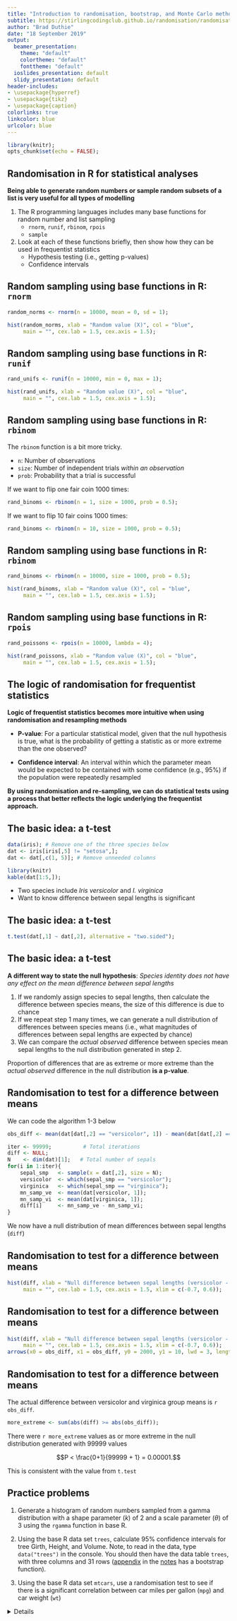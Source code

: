 ```yaml
---
title: "Introduction to randomisation, bootstrap, and Monte Carlo methods in R"
subtitle: https://stirlingcodingclub.github.io/randomisation/randomisation_notes.html
author: "Brad Duthie"
date: "18 September 2019"
output:
  beamer_presentation:
    theme: "default"
    colortheme: "default"
    fonttheme: "default"
  ioslides_presentation: default
  slidy_presentation: default
header-includes:
- \usepackage{hyperref}
- \usepackage{tikz}
- \usepackage{caption}
colorlinks: true
linkcolor: blue
urlcolor: blue
---
```


```r
library(knitr);
opts_chunk$set(echo = FALSE);
```

## Randomisation in R for statistical analyses

**Being able to generate random numbers or sample random subsets of a list is very useful for all types of modelling** \pause

1. The R programming languages includes many base functions for random number and list sampling 
    - `rnorm`, `runif`, `rbinom`, `rpois`
    - `sample` \pause
2. Look at each of these functions briefly, then show how they can be used in frequentist statistics
    - Hypothesis testing (i.e., getting p-values)
    - Confidence intervals

## Random sampling using base functions in R: `rnorm`

```r
random_norms <- rnorm(n = 10000, mean = 0, sd = 1);
```

\vspace{4 mm}

```r
hist(random_norms, xlab = "Random value (X)", col = "blue",
     main = "", cex.lab = 1.5, cex.axis = 1.5);
```

## Random sampling using base functions in R: `runif`

```r
rand_unifs <- runif(n = 10000, min = 0, max = 1);
```

\vspace{4 mm}

```r
hist(rand_unifs, xlab = "Random value (X)", col = "blue",
     main = "", cex.lab = 1.5, cex.axis = 1.5);
```

## Random sampling using base functions in R: `rbinom`

The `rbinom` function is a bit more tricky.

- `n`: Number of observations
- `size`: Number of independent trials *within an observation*
- `prob`: Probability that a trial is successful

If we want to flip one fair coin 1000 times:

```r
rand_binoms <- rbinom(n = 1, size = 1000, prob = 0.5);
```

If we want to flip 10 fair coins 1000 times:

```r
rand_binoms <- rbinom(n = 10, size = 1000, prob = 0.5);
```

## Random sampling using base functions in R: `rbinom`

```r
rand_binoms <- rbinom(n = 10000, size = 1000, prob = 0.5);
```

\vspace{4 mm}

```r
hist(rand_binoms, xlab = "Random value (X)", col = "blue",
     main = "", cex.lab = 1.5, cex.axis = 1.5);
```

## Random sampling using base functions in R: `rpois`

```r
rand_poissons <- rpois(n = 10000, lambda = 4);
```

\vspace{4 mm}

```r
hist(rand_poissons, xlab = "Random value (X)", col = "blue",
     main = "", cex.lab = 1.5, cex.axis = 1.5);
```

<!--- Remove this slide for now.

## The availability of randomisation for statistical models

Computational speed greatly increased in the late 20$^{th}$ century

- New methods for approaching statistics became possible
- Programming tools makes custom analyses easier \pause

Coding in R with randomisation \& resampling very useful

- Custom analyses for non-standard statistical questions
- Modelling biological systems accessible (e.g., IBMS)

--->

## The logic of randomisation for frequentist statistics

**Logic of frequentist statistics becomes more intuitive when using randomisation and resampling methods** \pause

- **P-value**: For a particular statistical model, given that the null hypothesis is true, what is the probability of getting a statistic as or more extreme than the one observed? \pause

- **Confidence interval**: An interval within which the parameter mean would be expected to be contained with some confidence (e.g., 95\%) if the population were repeatedly resampled \pause

**By using randomisation and re-sampling, we can do statistical tests using a process that better reflects the logic underlying the frequentist approach.**
    
## The basic idea: a t-test 

```r
data(iris); # Remove one of the three species below 
dat <- iris[iris[,5] != "setosa",];
dat <- dat[,c(1, 5)]; # Remove unneeded columns
```

```r
library(knitr)
kable(dat[1:5,]);
```

- Two species include *Iris versicolor* and *I. virginica*
- Want to know difference between sepal lengths is significant

## The basic idea: a t-test {.smaller}


```r
t.test(dat[,1] ~ dat[,2], alternative = "two.sided");
```

## The basic idea: a t-test 

**A different way to state the null hypothesis**: *Species identity does not have any effect on the mean difference between sepal lengths*

1. If we randomly assign species to sepal lengths, then calculate the difference between species means, the size of this difference is due to chance
2. If we repeat step 1 many times, we can generate a null distribution of differences between species means (i.e., what magnitudes of differences between sepal lengths are expected by chance)
3. We can compare the *actual observed* difference between species mean sepal lengths to the null distribution generated in step 2.

Proportion of differences that are as extreme or more extreme than the *actual observed* difference in the null distribution **is a p-value**.

## Randomisation to test for a difference between means

We can code the algorithm 1-3 below

```r
obs_diff <- mean(dat[dat[,2] == "versicolor", 1]) - mean(dat[dat[,2] == "virginica", 1])
```

```r
iter <- 99999;          # Total iterations 
diff <- NULL;         
N    <- dim(dat)[1];   # Total number of sepals
for(i in 1:iter){   
    sepal_smp   <- sample(x = dat[,2], size = N);
    versicolor  <- which(sepal_smp == "versicolor");
    virginica   <- which(sepal_smp == "virginica");
    mn_samp_ve  <- mean(dat[versicolor, 1]);
    mn_samp_vi  <- mean(dat[virginica, 1]);
    diff[i]     <- mn_samp_ve - mn_samp_vi;
}
```

We now have a null distribution of mean differences between sepal lengths (`diff`)

## Randomisation to test for a difference between means

```r
hist(diff, xlab = "Null difference between sepal lengths (versicolor - virginica)", col = "blue",
     main = "", cex.lab = 1.5, cex.axis = 1.5, xlim = c(-0.7, 0.6));
```

## Randomisation to test for a difference between means

```r
hist(diff, xlab = "Null difference between sepal lengths (versicolor - virginica)", col = "blue",
     main = "", cex.lab = 1.5, cex.axis = 1.5, xlim = c(-0.7, 0.6));
arrows(x0 = obs_diff, x1 = obs_diff, y0 = 2000, y1 = 10, lwd = 3, length = 0.1);
```


## Randomisation to test for a difference between means

The actual difference between versicolor and virginica group means is `r obs_diff`.

```r
more_extreme <- sum(abs(diff) >= abs(obs_diff));
```

There were `r more_extreme` values as or more extreme in the null distribution generated with 99999 values

$$P < \frac{0+1}{99999 + 1} = 0.00001.$$

This is consistent with the value from `t.test`


## Practice problems

1. Generate a histogram of random numbers sampled from a gamma distribution with a shape parameter ($k$) of 2 and a scale parameter ($\theta$) of 3 using the `rgamma` function in base R.

2. Using the base R data set `trees`, calculate 95% confidence intervals for tree Girth, Height, and Volume. Note, to read in the data, type `data("trees")` in the console. You should then have the data table `trees`, with three columns and 31 rows ([appendix](https://stirlingcodingclub.github.io/randomisation/randomisation_notes.html#appendix) in the [notes](https://stirlingcodingclub.github.io/randomisation/randomisation_notes.html) has a bootstrap function).

3. Using the base R data set `mtcars`, use a randomisation test to see if there is a significant correlation between car miles per gallon (`mpg`) and car weight (`wt`)

\vspace{3mm}

<details>

```r
data(mtcars);
true_cor <- cor(mtcars[,1], mtcars[,6]);
iters    <- 999;
the_cors <- NULL;
for(i in 1:iters){
    samp_wt     <- sample(mtcars[,6], size = dim(mtcars)[1]);
    the_cors[i] <- cor(mtcars[,1], samp_wt);
}
more_extr <- sum(abs(the_cors) >= abs(true_cor));
p_val     <- (more_extr + 1) / (iters + 1);
```

\hrule

**Notes**: https://stirlingcodingclub.github.io/randomisation/randomisation_notes.html

